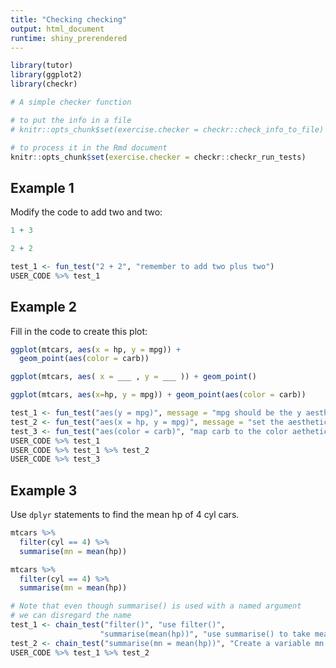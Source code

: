 ```yaml
---
title: "Checking checking"
output: html_document
runtime: shiny_prerendered
---
```


```r
library(tutor)
library(ggplot2)
library(checkr)

# A simple checker function

# to put the info in a file
# knitr::opts_chunk$set(exercise.checker = checkr::check_info_to_file)

# to process it in the Rmd document
knitr::opts_chunk$set(exercise.checker = checkr::checkr_run_tests)
```

## Example 1

Modify the code to add two and two:

```r
1 + 3
```

```r
2 + 2
```

```r
test_1 <- fun_test("2 + 2", "remember to add two plus two")
USER_CODE %>% test_1
```

## Example 2

Fill in the code to create this plot:

```r
ggplot(mtcars, aes(x = hp, y = mpg)) + 
  geom_point(aes(color = carb))
```

```r
ggplot(mtcars, aes( x = ___ , y = ___ )) + geom_point()
```

```r
ggplot(mtcars, aes(x=hp, y = mpg)) + geom_point(aes(color = carb))
```

```r
test_1 <- fun_test("aes(y = mpg)", message = "mpg should be the y aesthetic")
test_2 <- fun_test("aes(x = hp, y = mpg)", message = "set the aesthetics via aes() to put the right variable on each axis.")
test_3 <- fun_test("aes(color = carb)", "map carb to the color aethetic")
USER_CODE %>% test_1
USER_CODE %>% test_1 %>% test_2
USER_CODE %>% test_3
```

## Example 3

Use `dplyr` statements to find the mean hp of 4 cyl cars.

```r
mtcars %>%
  filter(cyl == 4) %>%
  summarise(mn = mean(hp))
```

```r
mtcars %>%
  filter(cyl == 4) %>%
  summarise(mn = mean(hp))
```

```r
# Note that even though summarise() is used with a named argument
# we can disregard the name
test_1 <- chain_test("filter()", "use filter()",
                    "summarise(mean(hp))", "use summarise() to take mean of hp")
test_2 <- chain_test("summarise(mn = mean(hp))", "Create a variable mn in summarise")
USER_CODE %>% test_1 %>% test_2
```
